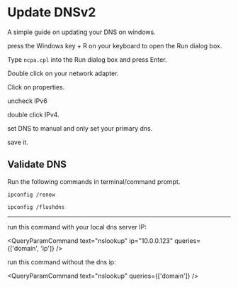 # Update DNSv2

A simple guide on updating your DNS on windows.


press the Windows key + R on your keyboard to open the Run dialog box.

Type `ncpa.cpl` into the Run dialog box and press Enter.

Double click on your network adapter.

Click on properties.

uncheck IPv6

double click IPv4.

set DNS to manual and only set your primary dns.

save it.

## Validate DNS

Run the following commands in terminal/command prompt.

```terminal
ipconfig /renew
```

```terminal
ipconfig /flushdns
```

___


run this command with your local dns server IP:

<QueryParamCommand text="nslookup" ip="10.0.0.123" queries={['domain', 'ip']} />

run this command without the dns ip:

<QueryParamCommand text="nslookup" queries={['domain']} />
